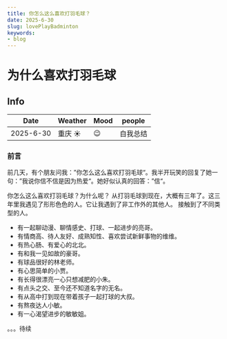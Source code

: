 ```yaml
---
title: 你怎么这么喜欢打羽毛球？
date: 2025-6-30
slug: lovePlayBadminton
keywords:
- blog
---
```


# 为什么喜欢打羽毛球


## Info

| Date             | Weather       | Mood | people           |
|------------------|---------------|-----|------------------|
| 2025-6-30 | 重庆   ☀️  | 😉   | 自我总结  |


### 前言
前几天，有个朋友问我：”你怎么这么喜欢打羽毛球“。我半开玩笑的回复了她一句：”我说你信不信是因为热爱“。她好似认真的回答：”信“。
<p>
 你怎么这么喜欢打羽毛球？为什么呢？ 从打羽毛球到现在，大概有三年了。这三年里我遇见了形形色色的人。它让我遇到了非工作外的其他人。
 接触到了不同类型的人。
 <ul>
 <li> 有一起聊动漫、聊情感史、打球、一起进步的亮哥。</li>
 <li> 有情商高、待人友好、成熟知性、喜欢尝试新鲜事物的维维。</li>
 <li> 有热心肠、有爱心的北北。</li>
 <li> 有和我一见如故的豪哥。</li>
 <li> 有球品很好的林老师。</li>
 <li> 有心思简单的小贾。</li>
 <li> 有长得很漂亮一心只想减肥的小朱。</li>
 <li> 有点头之交、至今还不知道名字的无名。</li>
 <li> 有从高中打到现在带着孩子一起打球的大叔。</li>
 <li> 有熬夜达人小敏。</li>
 <li> 有一心渴望进步的敏敏姐。</li>
 </ul>
。。。待续
</p>




